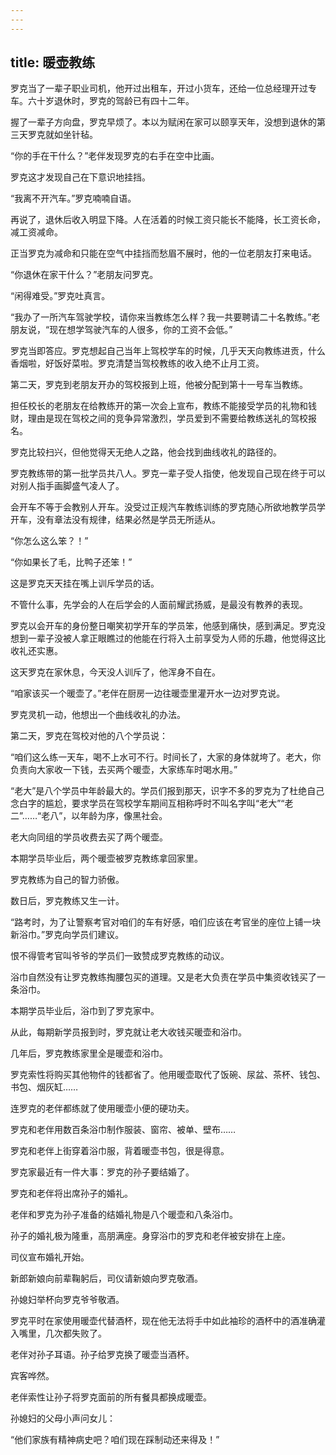 ```yaml
---
---
---
```

title: 暖壶教练
---




罗克当了一辈子职业司机，他开过出租车，开过小货车，还给一位总经理开过专车。六十岁退休时，罗克的驾龄已有四十二年。

握了一辈子方向盘，罗克早烦了。本以为赋闲在家可以颐享天年，没想到退休的第三天罗克就如坐针毡。

“你的手在干什么？”老伴发现罗克的右手在空中比画。

罗克这才发现自己在下意识地挂挡。

“我离不开汽车。”罗克喃喃自语。

再说了，退休后收入明显下降。人在活着的时候工资只能长不能降，长工资长命，减工资减命。

正当罗克为减命和只能在空气中挂挡而愁眉不展时，他的一位老朋友打来电话。

“你退休在家干什么？”老朋友问罗克。

“闲得难受。”罗克吐真言。

“我办了一所汽车驾驶学校，请你来当教练怎么样？我一共要聘请二十名教练。”老朋友说，“现在想学驾驶汽车的人很多，你的工资不会低。”

罗克当即答应。罗克想起自己当年上驾校学车的时候，几乎天天向教练进贡，什么香烟啦，好饭好菜啦。罗克清楚当驾校教练的收入绝不止月工资。

第二天，罗克到老朋友开办的驾校报到上班，他被分配到第十一号车当教练。

担任校长的老朋友在给教练开的第一次会上宣布，教练不能接受学员的礼物和钱财，理由是现在驾校之间的竞争异常激烈，学员爱到不需要给教练送礼的驾校报名。

罗克比较扫兴，但他觉得天无绝人之路，他会找到曲线收礼的路径的。

罗克教练带的第一批学员共八人。罗克一辈子受人指使，他发现自己现在终于可以对别人指手画脚盛气凌人了。

会开车不等于会教别人开车。没受过正规汽车教练训练的罗克随心所欲地教学员学开车，没有章法没有规律，结果必然是学员无所适从。

“你怎么这么笨？！”

“你如果长了毛，比鸭子还笨！”

这是罗克天天挂在嘴上训斥学员的话。

不管什么事，先学会的人在后学会的人面前耀武扬威，是最没有教养的表现。

罗克以会开车的身份整日嘲笑初学开车的学员笨，他感到痛快，感到满足。罗克没想到一辈子没被人拿正眼瞧过的他能在行将入土前享受为人师的乐趣，他觉得这比收礼还实惠。

这天罗克在家休息，今天没人训斥了，他浑身不自在。

“咱家该买一个暖壶了。”老伴在厨房一边往暖壶里灌开水一边对罗克说。

罗克灵机一动，他想出一个曲线收礼的办法。

第二天，罗克在驾校对他的八个学员说：

“咱们这么练一天车，喝不上水可不行。时间长了，大家的身体就垮了。老大，你负责向大家收一下钱，去买两个暖壶，大家练车时喝水用。”

“老大”是八个学员中年龄最大的。学员们报到那天，识字不多的罗克为了杜绝自己念白字的尴尬，要求学员在驾校学车期间互相称呼时不叫名字叫“老大”“老二”……“老八”，以年龄为序，像黑社会。

老大向同组的学员收费去买了两个暖壶。

本期学员毕业后，两个暖壶被罗克教练拿回家里。

罗克教练为自己的智力骄傲。

数日后，罗克教练又生一计。

“路考时，为了让警察考官对咱们的车有好感，咱们应该在考官坐的座位上铺一块新浴巾。”罗克向学员们建议。

恨不得管考官叫爷爷的学员们一致赞成罗克教练的动议。

浴巾自然没有让罗克教练掏腰包买的道理。又是老大负责在学员中集资收钱买了一条浴巾。

本期学员毕业后，浴巾到了罗克家中。

从此，每期新学员报到时，罗克就让老大收钱买暖壶和浴巾。

几年后，罗克教练家里全是暖壶和浴巾。

罗克索性将购买其他物件的钱都省了。他用暖壶取代了饭碗、尿盆、茶杯、钱包、书包、烟灰缸……

连罗克的老伴都练就了使用暖壶小便的硬功夫。

罗克和老伴用数百条浴巾制作服装、窗帘、被单、壁布……

罗克和老伴上街穿着浴巾服，背着暖壶书包，很是得意。

罗克家最近有一件大事：罗克的孙子要结婚了。

罗克和老伴将出席孙子的婚礼。

老伴和罗克为孙子准备的结婚礼物是八个暖壶和八条浴巾。

孙子的婚礼极为隆重，高朋满座。身穿浴巾的罗克和老伴被安排在上座。

司仪宣布婚礼开始。

新郎新娘向前辈鞠躬后，司仪请新娘向罗克敬酒。

孙媳妇举杯向罗克爷爷敬酒。

罗克平时在家使用暖壶代替酒杯，现在他无法将手中如此袖珍的酒杯中的酒准确灌入嘴里，几次都失败了。

老伴对孙子耳语。孙子给罗克换了暖壶当酒杯。

宾客哗然。

老伴索性让孙子将罗克面前的所有餐具都换成暖壶。

孙媳妇的父母小声问女儿：

“他们家族有精神病史吧？咱们现在踩制动还来得及！”